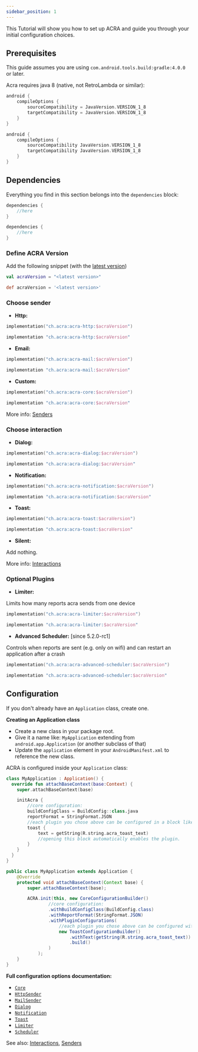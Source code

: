 ```yaml
---
sidebar_position: 1
---
```




This Tutorial will show you how to set up ACRA and guide you through your initial configuration choices.

## Prerequisites

This guide assumes you are using `com.android.tools.build:gradle:4.0.0` or later.

Acra requires java 8 (native, not RetroLambda or similar):

<GradleCode>

```kotlin title="build.gradle.kts"
android {
    compileOptions {
        sourceCompatibility = JavaVersion.VERSION_1_8
        targetCompatibility = JavaVersion.VERSION_1_8
    }
}
```

```groovy title="build.gradle"
android {
    compileOptions {
        sourceCompatibility JavaVersion.VERSION_1_8
        targetCompatibility JavaVersion.VERSION_1_8
    }
}
```

</GradleCode>

## Dependencies

Everything you find in this section belongs into the `dependencies` block:

<GradleCode>

```kotlin title="build.gradle.kts"
dependencies {
    //here
}
```

```groovy title="build.gradle"
dependencies {
    //here
}
```

</GradleCode>

### Define ACRA Version
Add the following snippet (with the [latest version](https://github.com/ACRA/acra/releases/latest))
<GradleCode>

```kotlin
val acraVersion = "<latest version>"
```

```groovy
def acraVersion = '<latest version>'
```

</GradleCode>

### Choose sender
* **Http:**

<GradleCode>

```kotlin
implementation("ch.acra:acra-http:$acraVersion")
```

```groovy
implementation "ch.acra:acra-http:$acraVersion"
```

</GradleCode>

* **Email:**

<GradleCode>

```kotlin
implementation("ch.acra:acra-mail:$acraVersion")
```

```groovy
implementation "ch.acra:acra-mail:$acraVersion"
```

</GradleCode>

* **Custom:**

<GradleCode>

```kotlin
implementation("ch.acra:acra-core:$acraVersion")
```

```groovy
implementation "ch.acra:acra-core:$acraVersion"
```

</GradleCode>

More info: [Senders](Senders)

### Choose interaction

* **Dialog:**

<GradleCode>

```kotlin
implementation("ch.acra:acra-dialog:$acraVersion")
```

```groovy
implementation "ch.acra:acra-dialog:$acraVersion"
```

</GradleCode>

* **Notification:**

<GradleCode>

```kotlin
implementation("ch.acra:acra-notification:$acraVersion")
```

```groovy
implementation "ch.acra:acra-notification:$acraVersion"
```

</GradleCode>

* **Toast:**

<GradleCode>

```kotlin
implementation("ch.acra:acra-toast:$acraVersion")
```

```groovy
implementation "ch.acra:acra-toast:$acraVersion"
```

</GradleCode>

* **Silent:**

Add nothing.

More info: [Interactions](interactions)

### Optional Plugins
* **Limiter:** 

Limits how many reports acra sends from one device

<GradleCode>

```kotlin
implementation("ch.acra:acra-limiter:$acraVersion")
```

```groovy
implementation "ch.acra:acra-limiter:$acraVersion"
```

</GradleCode>

* **Advanced Scheduler:** [since 5.2.0-rc1] 

Controls when reports are sent (e.g. only on wifi) and can restart an application after a crash

<GradleCode>

```kotlin
implementation("ch.acra:acra-advanced-scheduler:$acraVersion")
```

```groovy
implementation "ch.acra:acra-advanced-scheduler:$acraVersion"
```

</GradleCode>

## Configuration

If you don't already have an `Application` class, create one. 

**Creating an Application class**
  * Create a new class in your package root.
  * Give it a name like: `MyApplication` extending from `android.app.Application` (or another subclass of that)
  * Update the `application` element in your `AndroidManifest.xml` to reference the new class.

ACRA is configured inside your `Application` class:

<AndroidCode>

```kotlin
class MyApplication : Application() {
  override fun attachBaseContext(base:Context) {
    super.attachBaseContext(base)

    initAcra {
        //core configuration:
        buildConfigClass = BuildConfig::class.java
        reportFormat = StringFormat.JSON
        //each plugin you chose above can be configured in a block like this:
        toast {
            text = getString(R.string.acra_toast_text)
            //opening this block automatically enables the plugin.
        }
    }
  }
}
```

```java    
public class MyApplication extends Application {
    @Override
    protected void attachBaseContext(Context base) {
        super.attachBaseContext(base);

        ACRA.init(this, new CoreConfigurationBuilder()
                //core configuration:
                .withBuildConfigClass(BuildConfig.class)
                .withReportFormat(StringFormat.JSON)
                .withPluginConfigurations(
                    //each plugin you chose above can be configured with its builder like this:
                    new ToastConfigurationBuilder()
                        .withText(getString(R.string.acra_toast_text))
                        .build()
                )
            );
    }
}
```

</AndroidCode>


**Full configuration options documentation:**

* [`Core`](pathname:///javadoc/latest/acra/org.acra.config/-core-configuration-builder)
* [`HttpSender`](pathname:///javadoc/latest/acra/org.acra.config/-http-sender-configuration-builder)
* [`MailSender`](pathname:///javadoc/latest/acra/org.acra.config/-mail-sender-configuration-builder)
* [`Dialog`](pathname:///javadoc/latest/acra/org.acra.config/-dialog-configuration-builder)
* [`Notification`](pathname:///javadoc/latest/acra/org.acra.config/-notification-configuration-builder)
* [`Toast`](pathname:///javadoc/latest/acra/org.acra.config/-toast-configuration-builder)
* [`Limiter`](pathname:///javadoc/latest/acra/org.acra.config/-limiter-configuration-builder)
* [`Scheduler`](pathname:///javadoc/latest/acra/org.acra.config/-scheduler-configuration-builder)

See also: [Interactions](Interactions), [Senders](Senders)
